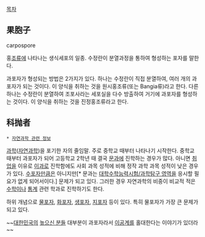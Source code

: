 [[목차]]
== 果胞子 ==
carpospore
 
홍[[조류]]에 나타나는 생식세포의 일종. 수정란이 분열과정을 통하여 형성하는 포자를 말한다.

과포자가 형성되는 방법은 2가지가 있다. 하나는 수정란이 직접 분열하여, 여러 개의 과포자가 되는 것이다. 이 양식을 취하는 것을 원시홍조류(또는 Bangia류)라고 한다. 다른 하나는 수정란이 분열하여 조포사라는 세포실을 다수 방출하여 거기에 과포자를 형성하는 것이다. 이 양식을 취하는 것을 진정홍조류라고 한다.

== 科抛者 ==
 * [[자연과학 관련 정보]]

[[과학]]([[자연과학]])을 포기한 자의 줄임말. 주로 중학교 때부터 나타나기 시작한다. 중학교 때부터 과포자가 되어 고등학교 2학년 때 결국 [[문과]]에 진학하는 경우가 많다. 아니면 [[취업]]을 이유로 [[이과]]로 진학함에도 사회 과목 성적에 비해 정작 과학 과목 성적이 낮은 경우가 있다. [[수포자]]만큼은 아니지만[* 문과는 [[대학수학능력시험/과학탐구 영역]]을 응시할 필요가 없게 되어서이다.] 문제가 되고 있다. 그러한 경우 자연과학의 비중이 비교적 적은 [[수학]]이나 [[통계]] 관련 학과로 진학하기도 한다.

하위 개념으로 [[물포자]], [[화포자]], [[생포자]], [[지포자]] 등이 있다. 특히 물포자가 가장 큰 문제가 되고 있다.

~~[[대한민국]]의 [[높으신 분들]] 대부분이 과포자라서 [[이공계]]를 홀대한다는 이야기가 있더라~~

